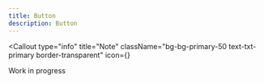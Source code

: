 ```yaml
---
title: Button
description: Button
---
```



<Callout
  type="info"
  title="Note"
  className="bg-bg-primary-50 text-txt-primary border-transparent"
  icon={<InfoIcon className="size-5" />}
>
  Work in progress
</Callout>
